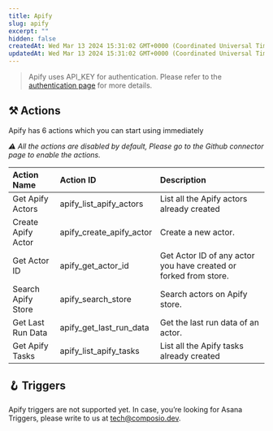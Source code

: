 ```yaml
---
title: Apify
slug: apify
excerpt: ""
hidden: false
createdAt: Wed Mar 13 2024 15:31:02 GMT+0000 (Coordinated Universal Time)
updatedAt: Wed Mar 13 2024 15:31:02 GMT+0000 (Coordinated Universal Time)
---
```


> Apify uses API_KEY for authentication. Please refer to the [authentication page](/docs/authentication) for more details.





## ⚒️ Actions

Apify has 6 actions which you can start using immediately

 _⚠️ All the actions are disabled by default, Please go to the Github connector page to enable the actions._


| Action Name            | Action ID                   | Description                                       |
| :--------------------- | :-------------------------- | :------------------------------------------------ |
| Get Apify Actors | apify_list_apify_actors | List all the Apify actors already created |
| Create Apify Actor | apify_create_apify_actor | Create a new actor. |
| Get Actor ID | apify_get_actor_id | Get Actor ID of any actor you have created or forked from store. |
| Search Apify Store | apify_search_store | Search actors on Apify store. |
| Get Last Run Data | apify_get_last_run_data | Get the last run data of an actor. |
| Get Apify Tasks | apify_list_apify_tasks | List all the Apify tasks already created |

## 🪝 Triggers

Apify triggers are not supported yet. In case, you’re looking for Asana Triggers, please write to us at tech@composio.dev.
